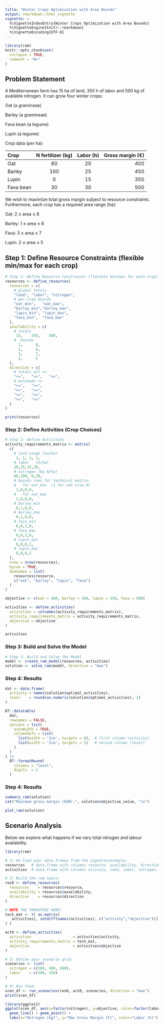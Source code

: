 ```yaml
---
title: "Winter Crops Optimization with Area Bounds"
output: rmarkdown::html_vignette
vignette: >
  %\VignetteIndexEntry{Winter Crops Optimization with Area Bounds}
  %\VignetteEngine{knitr::rmarkdown}
  %\VignetteEncoding{UTF-8}
---
```


```r
library(ram)
knitr::opts_chunk$set(
  collapse = TRUE,
  comment = "#>"
)
```

## Problem Statement

A Mediterranean farm has 15 ha of land, 350 h of labor and 500 kg of available nitrogen.
It can grow four winter crops:

Oat (a gramineae)

Barley (a gramineae)

Fava bean (a legume)

Lupin (a legume)

Crop data (per ha):

| Crop      | N fertilizer (kg) | Labor (h) | Gross margin (€) |
| :-------- | :---------------: | :-------: | ---------------: |
| Oat       |         80        |     20    |              400 |
| Barley    |        100        |     25    |              450 |
| Lupin     |         0         |     15    |              350 |
| Fava bean |         30        |     30    |              500 |


We wish to maximize total gross margin subject to resource constraints.
Furthermore, each crop has a required area range (ha):

Oat: 2 ≤ area ≤ 8

Barley: 1 ≤ area ≤ 6

Fava: 3 ≤ area ≤ 7

Lupin: 2 ≤ area ≤ 5

## Step 1: Define Resource Constraints (flexible min/max for each crop)

```r
# Step 1: Define Resource Constraints (flexible min/max for each crop)
resources <- define_resources(
  resources = c(
    # global totals
    "land", "labor", "nitrogen",
    # per‐crop bounds
    "oat_min",   "oat_max",
    "barley_min","barley_max",
    "lupin_min", "lupin_max",
    "fava_min",  "fava_max"
  ),
  availability = c(
    # totals
     15,    350,    500,
    #  bounds
      2,      8,
      1,      6,
      3,      7,
      2,      5
  ),
  direction = c(
    # totals all <=
    "<=",   "<=",   "<=",
    # minimums >=
    ">=",   "<=",
    ">=",   "<=",
    ">=",   "<=",
    ">=",   "<="
  )
)

print(resources)
```

### Step 2: Define Activities (Crop Choices)

```r
# Step 2: Define Activities
activity_requirements_matrix <- matrix(
  c(
    # land usage (ha/ha)
     1, 1, 1, 1,
    # labor   (h/ha)
    20,25,15,30,
    # nitrogen (kg N/ha)
    80,100, 0,30,
    # bounds rows for technical matrix:
    #   for oat_min  (1 for oat else 0)
     1,0,0,0,
    #   for oat_max
     1,0,0,0,
    # barley_min
     0,1,0,0,
    # barley_max
     0,1,0,0,
    # fava_min
     0,0,1,0,
    # fava_max
     0,0,1,0,
    # lupin_min
     0,0,0,1,
    # lupin_max
     0,0,0,1
  ),
  nrow = nrow(resources),
  byrow = TRUE,
  dimnames = list(
    resources$resource,
    c("oat", "barley", "lupin", "fava")
  )
)

objective <- c(oat = 400, barley = 450, lupin = 350, fava = 500)

activities <- define_activities(
  activities = colnames(activity_requirements_matrix),
  activity_requirements_matrix = activity_requirements_matrix,
  objective = objective
)

activities
```

### Step 3: Build and Solve the Model

```r
# Step 3: Build and Solve the Model
model <- create_ram_model(resources, activities)
solution <- solve_ram(model, direction = "max")
```

### Step 4: Results

```r
dat <- data.frame(
  activity = names(solution$optimal_activities),
  level    = round(as.numeric(solution$optimal_activities), 1)
)

DT::datatable(
  dat,
  rownames = FALSE,
  options = list(
    autoWidth = TRUE,
    columnDefs = list(
      list(width = '2cm', targets = 0),  # first column (activity)
      list(width = '2cm', targets = 1)   # second column (level)
    )
  )
) |>
  DT::formatRound(
    columns = "level",
    digits  = 2
  )
```

### Step 4: Results

```r
summary_ram(solution)
cat("Maximum gross margin (EUR):", solution$objective_value, "\n")
```

```r
plot_ram(solution)
```

## Scenario Analysis

Below we explore what happens if we vary total nitrogen and labour availability.


```r
library(ram)

# 1) Re‐load your data.frames from the vignette/example:
resources   # data.frame with columns resource, availability, direction
activities  # data.frame with columns activity, land, labor, nitrogen, …, objective

# 2) Build the ram specs:
res0 <- define_resources(
  resources    = resources$resource,
  availability = resources$availability,
  direction    = resources$direction
)

# NOTE THE TRANSPOSE HERE!
tech_mat <- t( as.matrix(
   activities[, setdiff(names(activities), c("activity","objective"))]
) )

act0 <- define_activities(
  activities                   = activities$activity,
  activity_requirements_matrix = tech_mat,
  objective                    = activities$objective
)

# 3) Define your scenario grid:
scenarios <- list(
  nitrogen = c(300, 400, 500),
  labor    = c(300, 350)
)

# 4) Run them:
scen_df <- run_scenarios(res0, act0, scenarios, direction = "max") 
print(scen_df)
```


```r
library(ggplot2)
ggplot(scen_df, aes(x=factor(nitrogen), y=objective, color=factor(labor), group=factor(labor))) +
  geom_line() + geom_point() +
  labs(x="Nitrogen (kg)", y="Max Gross Margin (€)", color="Labor (h)")
```

